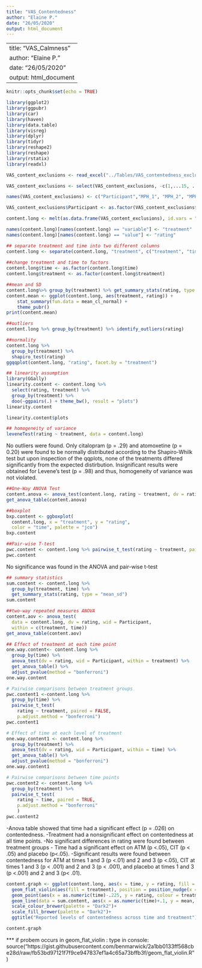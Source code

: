 ```yaml
---
title: "VAS_Contentedness"
author: "Elaine P."
date: "26/05/2020"
output: html_document
---
```

---
title: "VAS_Calmness"
author: "Elaine P."
date: "26/05/2020"
output: html_document
---

```r
knitr::opts_chunk$set(echo = TRUE)
```

```r
library(ggplot2)
library(ggpubr)
library(car)
library(haven)
library(data.table)
library(visreg)
library(dplyr)
library(tidyr)
library(reshape2)
library(reshape)
library(rstatix)
library(readxl)

VAS_content_exclusions <- read_excel("../Tables/VAS_contentedness_exclusions.xlsx")

VAS_content_exclusions <- select(VAS_content_exclusions, -c(1,...15, ...16))

names(VAS_content_exclusions) <- c("Participant","MPH_1", "MPH_2", "MPH_3", "ATM_1", "ATM_2", "ATM_3", "CIT_1", "CIT_2", "CIT_3", "PLA_1", "PLA_2", "PLA_3")

VAS_content_exclusions$Participant <- as.factor(VAS_content_exclusions$Participant)

content.long <- melt(as.data.frame(VAS_content_exclusions), id.vars = "Participant", variable.name = "treatment", value.name = "rating")

names(content.long)[names(content.long) == "variable"] <- "treatment"
names(content.long)[names(content.long) == "value"] <- "rating"

## separate treatment and time into two different columns
content.long <- separate(content.long, "treatment", c("treatment", "time"), sep = "_")
 
##change treatment and time to factors 
content.long$time <- as.factor(content.long$time)
content.long$treatment <- as.factor(content.long$treatment)

```

```r
##mean and SD
content.long%>% group_by(treatment) %>% get_summary_stats(rating, type = "mean_sd")
content.mean <- ggplot(content.long, aes(treatment, rating)) +
    stat_summary(fun.data = mean_cl_normal) +
    theme_pubr()
print(content.mean)

##outliers
content.long %>% group_by(treatment) %>% identify_outliers(rating)

##normality 
content.long %>%
  group_by(treatment) %>%
  shapiro_test(rating)
ggqqplot(content.long, "rating", facet.by = "treatment")

## linearity assumption 
library(GGally)
linearity.content <- content.long %>%
  select(rating, treatment) %>%
  group_by(treatment) %>%
  doo(~ggpairs(.) + theme_bw(), result = "plots")
linearity.content

linearity.content$plots

## homogeneity of variance 
leveneTest(rating ~ treatment, data = content.long)
```
No outliers were found.
Only citalopram (p = .29) and atomoxetine (p = 0.20) were found to be normally distributed according to the Shapiro-Whilk test but upon inspection of the qqplots, none of the treatments differed significantly from the expected distirbution.
Insignificant results were obtained for Levene's test (p = .98) and thus, homogeneity of variance was not violated.

```r
##One-Way ANOVA Test
content.anova <- anova_test(content.long, rating ~ treatment, dv = rating, wid = Participant)
get_anova_table(content.anova)

##boxplot
bxp.content <- ggboxplot(
  content.long, x = "treatment", y = "rating",
  color = "time", palette = "jco")
bxp.content

##Pair-wise T-test
pwc.content <- content.long %>% pairwise_t_test(rating ~ treatment, paired = FALSE, p.adjust.method = "bonferroni")
pwc.content

```
No significance was found in the ANOVA and pair-wise t-test


```r
## summary statistics 
sum.content <- content.long %>%
  group_by(treatment, time) %>%
  get_summary_stats(rating, type = "mean_sd")
sum.content

##two-way repeated measures ANOVA 
content.aov <- anova_test(
  data = content.long, dv = rating, wid = Participant,
  within = c(treatment, time))
get_anova_table(content.aov)

## Effect of treatment at each time point
one.way.content<- content.long %>%
  group_by(time) %>%
  anova_test(dv = rating, wid = Participant, within = treatment) %>%
  get_anova_table() %>%
  adjust_pvalue(method = "bonferroni")
one.way.content

# Pairwise comparisons between treatment groups
pwc.content1 <-content.long %>%
  group_by(time) %>%
  pairwise_t_test(
    rating ~ treatment, paired = FALSE,
    p.adjust.method = "bonferroni")
pwc.content1

# Effect of time at each level of treatment
one.way.content1 <- content.long %>%
  group_by(treatment) %>%
  anova_test(dv = rating, wid = Participant, within = time) %>%
  get_anova_table() %>%
  adjust_pvalue(method = "bonferroni")
one.way.content1

# Pairwise comparisons between time points
pwc.content2 <- content.long %>%
  group_by(treatment) %>%
  pairwise_t_test(
    rating ~ time, paired = TRUE,
    p.adjust.method = "bonferroni"
    )
pwc.content2
```

-Anova table showed that time had a significant effect (p = .026) on contentedness.
-Treatment had a nonsignificant effect on contentedness at all time points.
-No significant differences in rating were found between treatment groups 
- Time had a significant effect on ATM (p <.05), CIT (p < .05) and placebo (p<.05).
-Significant results were found between contentedness for ATM at times 1 and 3 (p <.01) and 2 and 3 (p <.05), CIT at times 1 and 3 (p < .001) and 2 and 3 (p < .001), and placebo at times 1 and 3 (p <.001) and 2 and 3 (p< .01).

```r
content.graph <- ggplot(content.long, aes(x = time, y = rating, fill = treatment)) +
  geom_flat_violin(aes(fill = treatment), position = position_nudge(x = .13, y = 0), adjust = 1.5, trim = FALSE, alpha = .25, colour = NA) +
  geom_point(aes(x = as.numeric(time)-.225, y = rating, colour = treatment), position = position_jitter(width = .05), size = .25, shape = 20)  + geom_boxplot(aes(x = time, y = rating, fill = treatment), outlier.shape = NA, alpha = .5, width = .225, colour = "black") +
  geom_line(data = sum.content, aes(x = as.numeric(time)+.1, y = mean, group = treatment, colour = treatment), linetype = 3, size = .6) + geom_point(data = sum.content, aes(x = as.numeric(time)+.1, y = mean, group = treatment, colour = treatment), shape = 18) +
  scale_colour_brewer(palette = "Dark2")+
  scale_fill_brewer(palette = "Dark2")+
  ggtitle("Reported levels of contentedness across time and treatment")

content.graph
```
*** if probem occurs in geom_flat_violin : type in console: source("https://gist.githubusercontent.com/benmarwick/2a1bb0133ff568cbe28d/raw/fb53bd97121f7f9ce947837ef1a4c65a73bffb3f/geom_flat_violin.R")